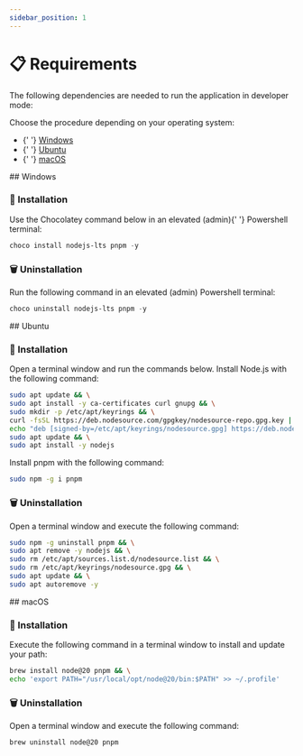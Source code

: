 ```yaml
---
sidebar_position: 1
---
```




# 📋 Requirements

The following dependencies are needed to run the application in developer mode:

<Dependencies
  version={VERSION}
  noPython
  noCCompiler
  noCurl
  noFfmpeg
/>

Choose the procedure depending on your operating system:

<ul>
  <li>
    <WindowsIcon />
    {'  '}
    <a href="#-windows">Windows</a>
  </li>
  <li>
    <UbuntuIcon />
    {'  '}
    <a href="#-ubuntu">Ubuntu</a>
  </li>
  <li>
    <MacOsIcon />
    {'  '}
    <a href="#-macos">macOS</a>
  </li>
</ul>

<Fragment>
  ## <WindowsIcon /> Windows
</Fragment>

### 🔧 Installation

<Fragment>
  Use the <ChocolateyIcon /> Chocolatey command below in an elevated (admin){' '}
  <PowershellIcon /> Powershell terminal:
</Fragment>

```powershell
choco install nodejs-lts pnpm -y
```

### 🗑️ Uninstallation

<Fragment>
  Run the following command in an elevated (admin) <PowershellIcon /> Powershell
  terminal:
</Fragment>

```powershell
choco uninstall nodejs-lts pnpm -y
```

<Fragment>
  ## <UbuntuIcon /> Ubuntu
</Fragment>

### 🔧 Installation

<Fragment>
  Open a <TerminalIcon /> terminal window and run the commands below.
</Fragment>

<Fragment>
  Install <NodeIcon /> Node.js with the following command:
</Fragment>

```bash
sudo apt update && \
sudo apt install -y ca-certificates curl gnupg && \
sudo mkdir -p /etc/apt/keyrings && \
curl -fsSL https://deb.nodesource.com/gpgkey/nodesource-repo.gpg.key | sudo gpg --dearmor -o /etc/apt/keyrings/nodesource.gpg && \
echo "deb [signed-by=/etc/apt/keyrings/nodesource.gpg] https://deb.nodesource.com/node_20.x nodistro main" | sudo tee /etc/apt/sources.list.d/nodesource.list && \
sudo apt update && \
sudo apt install -y nodejs
```

<Fragment>
  Install <PnpmIcon /> pnpm with the following command:
</Fragment>

```bash
sudo npm -g i pnpm
```

### 🗑️ Uninstallation

<Fragment>
  Open a <TerminalIcon /> terminal window and execute the following command:
</Fragment>

```bash
sudo npm -g uninstall pnpm && \
sudo apt remove -y nodejs && \
sudo rm /etc/apt/sources.list.d/nodesource.list && \
sudo rm /etc/apt/keyrings/nodesource.gpg && \
sudo apt update && \
sudo apt autoremove -y
```

<Fragment>
  ## <MacOsIcon /> macOS
</Fragment>

### 🔧 Installation

<Fragment>
  Execute the following command in a <TerminalIcon /> terminal window to install
  and update your path:
</Fragment>

```bash
brew install node@20 pnpm && \
echo 'export PATH="/usr/local/opt/node@20/bin:$PATH" >> ~/.profile'
```

### 🗑️ Uninstallation

Open a <TerminalIcon /> terminal window
and execute the following command:

```bash
brew uninstall node@20 pnpm
```
